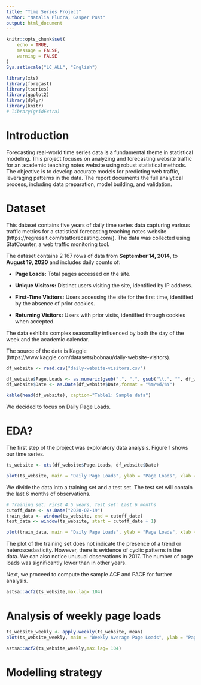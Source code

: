 ```yaml
---
title: "Time Series Project"
author: "Natalia Pludra, Gasper Pust"
output: html_document
---
```


<style>
  .figure .caption {
    text-align: center;
  }
</style>

```r
knitr::opts_chunk$set(
	echo = TRUE,
	message = FALSE,
	warning = FALSE
)
Sys.setlocale("LC_ALL", "English")
```

```r
library(xts)
library(forecast)
library(tseries)
library(ggplot2)
library(dplyr)
library(knitr)
# library(gridExtra)
```


# Introduction

Forecasting real-world time series data is a fundamental theme in statistical modeling. This project focuses on analyzing and forecasting website traffic for an academic teaching notes website using robust statistical methods. The objective is to develop accurate models for predicting web traffic, leveraging patterns in the data. The report documents the full analytical process, including data preparation, model building, and validation.

# Dataset

This dataset contains five years of daily time series data capturing various traffic metrics for a statistical forecasting teaching notes website (https://regressit.com/statforecasting.com/). The data was collected using StatCounter, a web traffic monitoring tool.

The dataset contains 2 167 rows of data from **September 14, 2014**, to **August 19, 2020** and includes daily counts of:

- **Page Loads:** Total pages accessed on the site.

- **Unique Visitors:** Distinct users visiting the site, identified by IP address.

- **First-Time Visitors:** Users accessing the site for the first time, identified by the absence of prior cookies.

- **Returning Visitors:** Users with prior visits, identified through cookies when accepted.

The data exhibits complex seasonality influenced by both the day of the week and the academic calendar.

The source of the data is Kaggle (https://www.kaggle.com/datasets/bobnau/daily-website-visitors).


```r
df_website <- read.csv("daily-website-visitors.csv")

df_website$Page.Loads <- as.numeric(gsub(",", ".", gsub("\\.", "", df_website$Page.Loads)))
df_website$Date <- as.Date(df_website$Date,format = "%m/%d/%Y")

kable(head(df_website), caption="Table1: Sample data")
```

We decided to focus on Daily Page Loads.

# EDA?

The first step of the project was exploratory data analysis. Figure 1 shows our time series.

```r
ts_website <- xts(df_website$Page.Loads, df_website$Date)

plot(ts_website, main = "Daily Page Loads", ylab = "Page Loads", xlab = "Date",lwd=1.2)
```

We divide the data into a training set and a test set. The test set will contain the last 6 months of observations.

```r
# Training set: First 4.5 years, Test set: Last 6 months
cutoff_date <- as.Date("2020-02-19")
train_data <- window(ts_website, end = cutoff_date)
test_data <- window(ts_website, start = cutoff_date + 1)

plot(train_data, main = "Daily Page Loads", ylab = "Page Loads", xlab = "Date",lwd=1.2)
```

The plot of the training set does not indicate the presence of a trend or heteroscedasticity. However, there is evidence of cyclic patterns in the data. We can also notice unusual observations in 2017. The number of page loads was significantly lower than in other years.

Next, we proceed to compute the sample ACF and PACF for further analysis.


```r
astsa::acf2(ts_website,max.lag= 104)
```

# Analysis of weekly page loads

```r
ts_website_weekly <- apply.weekly(ts_website, mean)
plot(ts_website_weekly, main = "Weekly Average Page Loads", ylab = "Page Loads", xlab = "Date")
```


```r
astsa::acf2(ts_website_weekly,max.lag= 104)
```


# Modelling strategy

